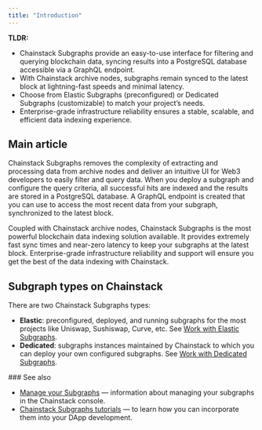 ```yaml
---
title: "Introduction"
---
```


**TLDR:**

* Chainstack Subgraphs provide an easy-to-use interface for filtering and querying blockchain data, syncing results into a PostgreSQL database accessible via a GraphQL endpoint.
* With Chainstack archive nodes, subgraphs remain synced to the latest block at lightning-fast speeds and minimal latency.
* Choose from Elastic Subgraphs (preconfigured) or Dedicated Subgraphs (customizable) to match your project’s needs.
* Enterprise-grade infrastructure reliability ensures a stable, scalable, and efficient data indexing experience.

## Main article

Chainstack Subgraphs removes the complexity of extracting and processing data from archive nodes and deliver an intuitive UI for Web3 developers to easily filter and query data. When you deploy a subgraph and configure the query criteria, all successful hits are indexed and the results are stored in a PostgreSQL database. A GraphQL endpoint is created that you can use to access the most recent data from your subgraph, synchronized to the latest block.

Coupled with Chainstack archive nodes, Chainstack Subgraphs is the most powerful blockchain data indexing solution available. It provides extremely fast sync times and near-zero latency to keep your subgraphs at the latest block. Enterprise-grade infrastructure reliability and support will ensure you get the best of the data indexing with Chainstack.

## Subgraph types on Chainstack

There are two Chainstack Subgraphs types:

* **Elastic**: preconfigured, deployed, and running subgraphs for the most projects like Uniswap, Sushiswap, Curve, etc. See [Work with Elastic Subgraphs](/docs/elastic-subgraphs).
* **Dedicated**: subgraphs instances maintained by Chainstack to which you can deploy your own configured subgraphs. See [Work with Dedicated Subgraphs](/docs/dedicated-subgraphs).

<Info>
### See also

  - [Manage your Subgraphs](/docs/manage-your-subgraphs) — information about managing your subgraphs in the Chainstack console.
  - [Chainstack Subgraphs tutorials](/docs/chainstack-subgraphs-tutorials) — to learn how you can incorporate them into your DApp development.
</Info>
